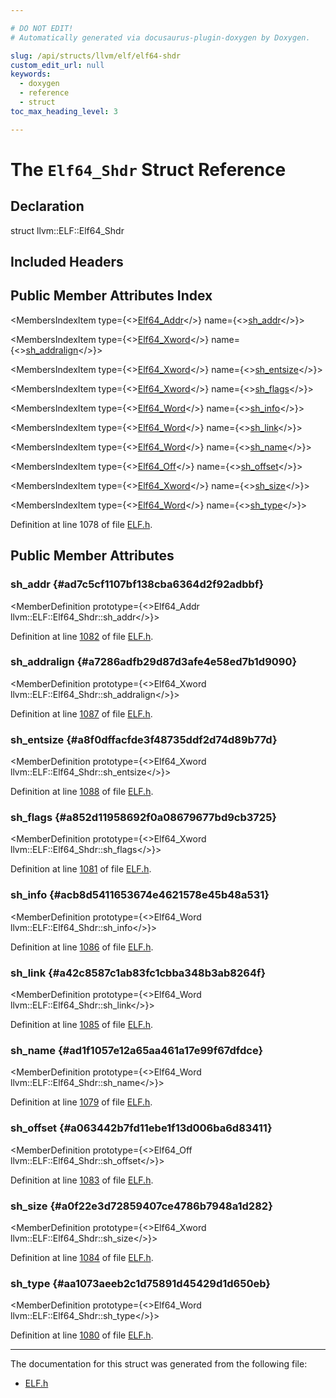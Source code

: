 ```yaml
---

# DO NOT EDIT!
# Automatically generated via docusaurus-plugin-doxygen by Doxygen.

slug: /api/structs/llvm/elf/elf64-shdr
custom_edit_url: null
keywords:
  - doxygen
  - reference
  - struct
toc_max_heading_level: 3

---
```





# The `Elf64_Shdr` Struct Reference

<DoxygenPage pluginConfig={pluginConfig}>



## Declaration

<CodeBlock>struct llvm::ELF::Elf64_Shdr</CodeBlock>

## Included Headers

<IncludesList>
<IncludesListItem
  filePath="llvm/BinaryFormat/ELF.h"
  permalink="/docs/api/files/include/include/llvm/include/llvm/binaryformat/elf-h"
  isLocal="true" />
</IncludesList>

## Public Member Attributes Index

<MembersIndex>

<MembersIndexItem
  type={<><a href="/docs/api/namespaces/llvm/elf/#a7f1e53049b3f53f60dea2f4f4e7a86cb">Elf64&#95;Addr</a></>}
  name={<><a href="#ad7c5cf1107bf138cba6364d2f92adbbf">sh&#95;addr</a></>}>
</MembersIndexItem>

<MembersIndexItem
  type={<><a href="/docs/api/namespaces/llvm/elf/#a1494437d3a211958e05f675aa37a524c">Elf64&#95;Xword</a></>}
  name={<><a href="#a7286adfb29d87d3afe4e58ed7b1d9090">sh&#95;addralign</a></>}>
</MembersIndexItem>

<MembersIndexItem
  type={<><a href="/docs/api/namespaces/llvm/elf/#a1494437d3a211958e05f675aa37a524c">Elf64&#95;Xword</a></>}
  name={<><a href="#a8f0dffacfde3f48735ddf2d74d89b77d">sh&#95;entsize</a></>}>
</MembersIndexItem>

<MembersIndexItem
  type={<><a href="/docs/api/namespaces/llvm/elf/#a1494437d3a211958e05f675aa37a524c">Elf64&#95;Xword</a></>}
  name={<><a href="#a852d11958692f0a08679677bd9cb3725">sh&#95;flags</a></>}>
</MembersIndexItem>

<MembersIndexItem
  type={<><a href="/docs/api/namespaces/llvm/elf/#aaf0aae1cfeb4f5f362b70fe5639463e0">Elf64&#95;Word</a></>}
  name={<><a href="#acb8d5411653674e4621578e45b48a531">sh&#95;info</a></>}>
</MembersIndexItem>

<MembersIndexItem
  type={<><a href="/docs/api/namespaces/llvm/elf/#aaf0aae1cfeb4f5f362b70fe5639463e0">Elf64&#95;Word</a></>}
  name={<><a href="#a42c8587c1ab83fc1cbba348b3ab8264f">sh&#95;link</a></>}>
</MembersIndexItem>

<MembersIndexItem
  type={<><a href="/docs/api/namespaces/llvm/elf/#aaf0aae1cfeb4f5f362b70fe5639463e0">Elf64&#95;Word</a></>}
  name={<><a href="#ad1f1057e12a65aa461a17e99f67dfdce">sh&#95;name</a></>}>
</MembersIndexItem>

<MembersIndexItem
  type={<><a href="/docs/api/namespaces/llvm/elf/#a4231e8638b0f3aa26247c922a91f8f4f">Elf64&#95;Off</a></>}
  name={<><a href="#a063442b7fd11ebe1f13d006ba6d83411">sh&#95;offset</a></>}>
</MembersIndexItem>

<MembersIndexItem
  type={<><a href="/docs/api/namespaces/llvm/elf/#a1494437d3a211958e05f675aa37a524c">Elf64&#95;Xword</a></>}
  name={<><a href="#a0f22e3d72859407ce4786b7948a1d282">sh&#95;size</a></>}>
</MembersIndexItem>

<MembersIndexItem
  type={<><a href="/docs/api/namespaces/llvm/elf/#aaf0aae1cfeb4f5f362b70fe5639463e0">Elf64&#95;Word</a></>}
  name={<><a href="#aa1073aeeb2c1d75891d45429d1d650eb">sh&#95;type</a></>}>
</MembersIndexItem>

</MembersIndex>


Definition at line 1078 of file <a href="/docs/api/files/include/include/llvm/include/llvm/binaryformat/elf-h">ELF.h</a>.

<SectionDefinition>

## Public Member Attributes

### sh&#95;addr {#ad7c5cf1107bf138cba6364d2f92adbbf}

<MemberDefinition
  prototype={<>Elf64&#95;Addr llvm::ELF::Elf64&#95;Shdr::sh&#95;addr</>}>

Definition at line <a href="/docs/api/files/include/include/llvm/include/llvm/binaryformat/elf-h/#l01082">1082</a> of file <a href="/docs/api/files/include/include/llvm/include/llvm/binaryformat/elf-h">ELF.h</a>.
</MemberDefinition>

### sh&#95;addralign {#a7286adfb29d87d3afe4e58ed7b1d9090}

<MemberDefinition
  prototype={<>Elf64&#95;Xword llvm::ELF::Elf64&#95;Shdr::sh&#95;addralign</>}>

Definition at line <a href="/docs/api/files/include/include/llvm/include/llvm/binaryformat/elf-h/#l01087">1087</a> of file <a href="/docs/api/files/include/include/llvm/include/llvm/binaryformat/elf-h">ELF.h</a>.
</MemberDefinition>

### sh&#95;entsize {#a8f0dffacfde3f48735ddf2d74d89b77d}

<MemberDefinition
  prototype={<>Elf64&#95;Xword llvm::ELF::Elf64&#95;Shdr::sh&#95;entsize</>}>

Definition at line <a href="/docs/api/files/include/include/llvm/include/llvm/binaryformat/elf-h/#l01088">1088</a> of file <a href="/docs/api/files/include/include/llvm/include/llvm/binaryformat/elf-h">ELF.h</a>.
</MemberDefinition>

### sh&#95;flags {#a852d11958692f0a08679677bd9cb3725}

<MemberDefinition
  prototype={<>Elf64&#95;Xword llvm::ELF::Elf64&#95;Shdr::sh&#95;flags</>}>

Definition at line <a href="/docs/api/files/include/include/llvm/include/llvm/binaryformat/elf-h/#l01081">1081</a> of file <a href="/docs/api/files/include/include/llvm/include/llvm/binaryformat/elf-h">ELF.h</a>.
</MemberDefinition>

### sh&#95;info {#acb8d5411653674e4621578e45b48a531}

<MemberDefinition
  prototype={<>Elf64&#95;Word llvm::ELF::Elf64&#95;Shdr::sh&#95;info</>}>

Definition at line <a href="/docs/api/files/include/include/llvm/include/llvm/binaryformat/elf-h/#l01086">1086</a> of file <a href="/docs/api/files/include/include/llvm/include/llvm/binaryformat/elf-h">ELF.h</a>.
</MemberDefinition>

### sh&#95;link {#a42c8587c1ab83fc1cbba348b3ab8264f}

<MemberDefinition
  prototype={<>Elf64&#95;Word llvm::ELF::Elf64&#95;Shdr::sh&#95;link</>}>

Definition at line <a href="/docs/api/files/include/include/llvm/include/llvm/binaryformat/elf-h/#l01085">1085</a> of file <a href="/docs/api/files/include/include/llvm/include/llvm/binaryformat/elf-h">ELF.h</a>.
</MemberDefinition>

### sh&#95;name {#ad1f1057e12a65aa461a17e99f67dfdce}

<MemberDefinition
  prototype={<>Elf64&#95;Word llvm::ELF::Elf64&#95;Shdr::sh&#95;name</>}>

Definition at line <a href="/docs/api/files/include/include/llvm/include/llvm/binaryformat/elf-h/#l01079">1079</a> of file <a href="/docs/api/files/include/include/llvm/include/llvm/binaryformat/elf-h">ELF.h</a>.
</MemberDefinition>

### sh&#95;offset {#a063442b7fd11ebe1f13d006ba6d83411}

<MemberDefinition
  prototype={<>Elf64&#95;Off llvm::ELF::Elf64&#95;Shdr::sh&#95;offset</>}>

Definition at line <a href="/docs/api/files/include/include/llvm/include/llvm/binaryformat/elf-h/#l01083">1083</a> of file <a href="/docs/api/files/include/include/llvm/include/llvm/binaryformat/elf-h">ELF.h</a>.
</MemberDefinition>

### sh&#95;size {#a0f22e3d72859407ce4786b7948a1d282}

<MemberDefinition
  prototype={<>Elf64&#95;Xword llvm::ELF::Elf64&#95;Shdr::sh&#95;size</>}>

Definition at line <a href="/docs/api/files/include/include/llvm/include/llvm/binaryformat/elf-h/#l01084">1084</a> of file <a href="/docs/api/files/include/include/llvm/include/llvm/binaryformat/elf-h">ELF.h</a>.
</MemberDefinition>

### sh&#95;type {#aa1073aeeb2c1d75891d45429d1d650eb}

<MemberDefinition
  prototype={<>Elf64&#95;Word llvm::ELF::Elf64&#95;Shdr::sh&#95;type</>}>

Definition at line <a href="/docs/api/files/include/include/llvm/include/llvm/binaryformat/elf-h/#l01080">1080</a> of file <a href="/docs/api/files/include/include/llvm/include/llvm/binaryformat/elf-h">ELF.h</a>.
</MemberDefinition>

</SectionDefinition>

<hr/>

The documentation for this struct was generated from the following file:

<ul>
<li><a href="/docs/api/files/include/include/llvm/include/llvm/binaryformat/elf-h">ELF.h</a></li>
</ul>

</DoxygenPage>

